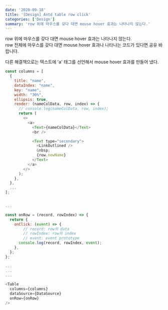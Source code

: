 ```yaml
---
date: '2020-09-18'
title: '[Design] Antd table row click'
categories: ['Design']
summary: 'row 위에 마우스를 갖다 대면 mouse hover 효과는 나타나지 않는다.'
---
```


row 위에 마우스를 갖다 대면 mouse hover 효과는 나타나지 않는다.<br />
row 전체에 마우스를 갖다 대면 mouse hover 효과나 나타나는 코드가 있다면 공유 바랍니다.

다른 해결책으로는 텍스트에 'a' 태그를 선언해서 mouse hover 효과를 만들어 냈다.

```javascript
const columns = [
  {
    title: "name",
    dataIndex: "name",
    key: "name",
    width: "30%",
    ellipsis: true,
    render: (nameColData, row, index) => {
      // console.log(nameColData, row, index);
      return (
        <>
          <a>
            <Text>{nameColData}</Text>
            <br />

            <Text type="secondary">
              <LinkOutlined />
              &nbsp;
              {row.newName}
            </Text>
          </a>
        </>
      );
    },
  },
  ...
];


...

const onRow = (record, rowIndex) => {
  return {
    onClick: (event) => {
        // record: row의 data
        // rowIndex: row의 index
        // event: event prototype
      console.log(record, rowIndex, event);
    },
  };
};

...
...
...

<Table
  columns={columns}
  dataSource={DataSource}
  onRow={onRow}
/>
```
